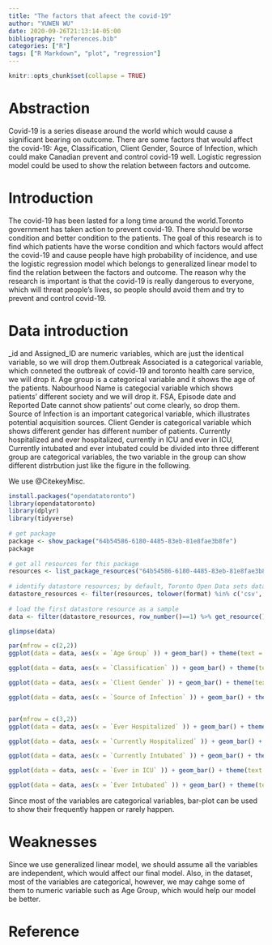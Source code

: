 ```yaml
---
title: "The factors that afeect the covid-19"
author: "YUWEN WU"
date: 2020-09-26T21:13:14-05:00
bibliography: "references.bib"
categories: ["R"]
tags: ["R Markdown", "plot", "regression"]
---
```


```r
knitr::opts_chunk$set(collapse = TRUE)
```
# Abstraction
Covid-19 is a series disease around the world which would cause a significant bearing on outcome. There are some factors that would affect the covid-19: Age, Classification, Client Gender, Source of Infection, which could make Canadian prevent and control covid-19 well. Logistic regression model could be used to show the relation between factors and outcome.


# Introduction
The covid-19 has been lasted for a long time around the world.Toronto government has taken action to prevent covid-19. There should be worse condition and better condition to the patients. The goal of this research is to find which patients have the worse condition and which factors would affect the covid-19 and cause people have high probability of incidence, and use the logistic regression model which belongs to generalized linear model to find the relation between the factors and outcome. The reason why the research is important is that the covid-19 is really dangerous to everyone, which will threat people's lives, so people should avoid them and try to prevent and control covid-19.

# Data introduction

_id and Assigned_ID are numeric variables, which are just the identical variable, so we will drop them.Outbreak Associated is a categorical variable, which conneted the outbreak of covid-19 and toronto health care service, we will drop it. Age group is a categorical variable and it shows the age of the patients. Nabourhood Name is  categocial variable which shows patients' different society and we will drop it. FSA, Episode date and Reported Date cannot show patients' out come clearly, so drop them. Source of Infection is an important categorical variable, which illustrates potential acquisition sources. Client Gender is categorical variable which shows different gender has different number of patients. Currently hospitalized and ever hospitalized, currently in ICU and ever in ICU, Currently intubated and ever intubated could be divided into three different group  are categorical variables, the two variable in the group can show different distrbution just like the figure in the following. 

We use @CitekeyMisc.

```r
install.packages("opendatatoronto")
library(opendatatoronto)
library(dplyr)
library(tidyverse)
 
# get package
package <- show_package("64b54586-6180-4485-83eb-81e8fae3b8fe")
package
 
# get all resources for this package
resources <- list_package_resources("64b54586-6180-4485-83eb-81e8fae3b8fe")
 
# identify datastore resources; by default, Toronto Open Data sets datastore resource format to CSV for non-geospatial and GeoJSON for geospatial resources
datastore_resources <- filter(resources, tolower(format) %in% c('csv', 'geojson'))
 
# load the first datastore resource as a sample
data <- filter(datastore_resources, row_number()==1) %>% get_resource()

glimpse(data)

par(mfrow = c(2,2))
ggplot(data = data, aes(x = `Age Group` )) + geom_bar() + theme(text = element_text(size=6))

ggplot(data = data, aes(x = `Classification` )) + geom_bar() + theme(text = element_text(size=6))

ggplot(data = data, aes(x = `Client Gender` )) + geom_bar() + theme(text = element_text(size=6))

ggplot(data = data, aes(x = `Source of Infection` )) + geom_bar() + theme(text = element_text(size=6))


par(mfrow = c(3,2))
ggplot(data = data, aes(x = `Ever Hospitalized` )) + geom_bar() + theme(text = element_text(size=6))

ggplot(data = data, aes(x = `Currently Hospitalized` )) + geom_bar() + theme(text = element_text(size=6))

ggplot(data = data, aes(x = `Currently Intubated` )) + geom_bar() + theme(text = element_text(size=6))

ggplot(data = data, aes(x = `Ever in ICU` )) + geom_bar() + theme(text = element_text(size=6))

ggplot(data = data, aes(x = `Ever Intubated` )) + geom_bar() + theme(text = element_text(size=6))


```
Since most of the variables are categorical variables, bar-plot can be used to show their frequently happen or rarely happen.

# Weaknesses
Since we use generalized linear model, we should assume all the variables are independent, which would affect our final model. Also, in the dataset, most of the variables are categorical, however, we may cahge some of them to numeric variable such as Age Group, which would help our model be better.

# Reference


